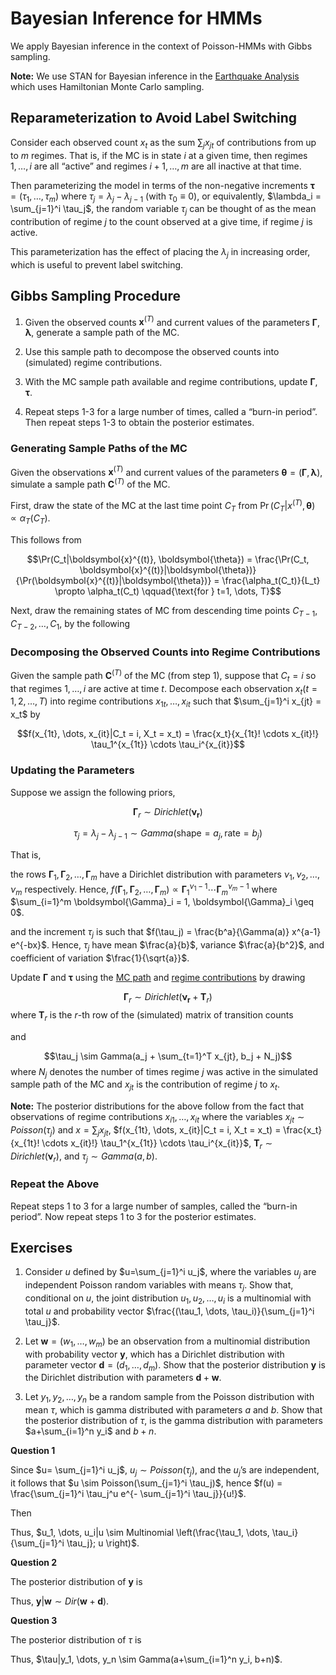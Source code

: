# Bayesian Inference for HMMs {#bayesian}

We apply Bayesian inference in the context of Poisson-HMMs with Gibbs sampling. 

**Note:** We use STAN for Bayesian inference in the [Earthquake Analysis](#eq) which uses Hamiltonian Monte Carlo sampling. 

## Reparameterization to Avoid Label Switching

Consider each observed count $x_t$ as the sum $\sum_j x_{jt}$ of contributions from up to $m$ regimes. That is, if the MC is in state $i$ at a given time, then regimes $1, \dots, i$ are all "active" and regimes $i+1, \dots, m$ are all inactive at that time. 

Then parameterizing the model in terms of the non-negative increments $\boldsymbol{\tau} = (\tau_1, \dots, \tau_m)$ where $\tau_j = \lambda_j - \lambda_{j-1}$ (with $\tau_0 \equiv 0$), or equivalently, $\lambda_i = \sum_{j=1}^i \tau_j$, the random variable $\tau_j$ can be thought of as the mean contribution of regime $j$ to the count observed at a give time, if regime $j$ is active. 

This parameterization has the effect of placing the $\lambda_j$ in increasing order, which is useful to prevent label switching. 


## Gibbs Sampling Procedure

1. Given the observed counts $\boldsymbol{x}^{(T)}$ and current values of the parameters $\boldsymbol{\Gamma}, \boldsymbol{\lambda}$, generate a sample path of the MC.

2. Use this sample path to decompose the observed counts into (simulated) regime contributions.

3. With the MC sample path available and regime contributions, update $\boldsymbol{\Gamma}, \boldsymbol{\tau}$. 

4. Repeat steps 1-3 for a large number of times, called a "burn-in period". Then repeat steps 1-3 to obtain the posterior estimates.


### Generating Sample Paths of the MC {#gen}

Given the observations $\boldsymbol{x}^{(T)}$ and current values of the parameters $\boldsymbol{\theta} = (\boldsymbol{\Gamma}, \boldsymbol{\lambda})$, simulate a sample path $\boldsymbol{C}^{(T)}$ of the MC. 

First, draw the state of the MC at the last time point $C_T$ from $\Pr(C_T|x^{(T)}, \boldsymbol{\theta}) \propto \alpha_T (C_T)$. 

This follows from

$$\Pr(C_t|\boldsymbol{x}^{(t)}, \boldsymbol{\theta}) = \frac{\Pr(C_t, \boldsymbol{x}^{(t)}|\boldsymbol{\theta})}{\Pr(\boldsymbol{x}^{(t)}|\boldsymbol{\theta})} = \frac{\alpha_t(C_t)}{L_t} \propto \alpha_t(C_t) \qquad{\text{for } t=1, \dots, T}$$ 

Next, draw the remaining states of MC from descending time points $C_{T-1}, C_{T-2}, \dots, C_{1}$, by the following 

\begin{align}
\Pr(C_t|\boldsymbol{x}^{(T)}, \boldsymbol{C}_{t+1}^T, \boldsymbol{\theta}) 
& \propto \Pr(C_t|\boldsymbol{x}^{(T)}, \boldsymbol{\theta}) \Pr(\boldsymbol{x}_{t+1}^{(T)}, \boldsymbol{C}_{t+1}^{(T)}|\boldsymbol{x}^{(t)}, C_t, \boldsymbol{\theta}) \\
& \propto \Pr(C_t|\boldsymbol{x}^{(t)}, \boldsymbol{\theta}) \Pr(C_{t+1}|C_t, \boldsymbol{\theta}) \Pr(\boldsymbol{x}_{t+1}^{(T)}, \boldsymbol{C}_{t+2}^{(T)}|\boldsymbol{x}^{(t)}, C_t, C_{t+1}, \boldsymbol{\theta}) \\
& \propto \alpha(C_t) \Pr(C_{t+1}|C_t, \boldsymbol{\theta})
\end{align}


### Decomposing the Observed Counts into Regime Contributions {#decom}

Given the sample path $\boldsymbol{C}^{(T)}$ of the MC (from step 1), suppose that $C_t = i$ so that regimes $1, \dots, i$ are active at time $t$. Decompose each observation $x_t (t=1, 2, \dots, T)$ into regime contributions $x_{1t}, \dots, x_{it}$ such that $\sum_{j=1}^i x_{jt} = x_t$ by 

$$f(x_{1t}, \dots, x_{it}|C_t = i, X_t = x_t) = \frac{x_t}{x_{1t}! \cdots x_{it}!} \tau_1^{x_{1t}} \cdots \tau_i^{x_{it}}$$

### Updating the Parameters

Suppose we assign the following priors,

$$\boldsymbol{\Gamma}_r \sim Dirichlet(\boldsymbol{\nu_r})$$

$$\tau_j = \lambda_j - \lambda_{j-1} \sim Gamma(\text{shape} = a_j, \text{rate} = b_j)$$

That is, 

the rows $\boldsymbol{\Gamma}_1, \boldsymbol{\Gamma}_2, \dots, \boldsymbol{\Gamma}_m$ have a Dirichlet distribution with parameters $\nu_1, \nu_2, \dots, \nu_m$ respectively. Hence, $f(\boldsymbol{\Gamma}_1, \boldsymbol{\Gamma}_2, \dots, \boldsymbol{\Gamma}_m) \propto \boldsymbol{\Gamma}_1^{\nu_1 -1} \cdots \boldsymbol{\Gamma}_m^{\nu_m -1}$ where $\sum_{i=1}^m \boldsymbol{\Gamma}_i = 1, \boldsymbol{\Gamma}_i \geq 0$. 

and the increment $\tau_j$ is such that $f(\tau_j) = \frac{b^a}{\Gamma(a)} x^{a-1} e^{-bx}$. Hence, $\tau_j$ have mean $\frac{a}{b}$, variance $\frac{a}{b^2}$, and coefficient of variation $\frac{1}{\sqrt{a}}$. 

Update $\boldsymbol{\Gamma}$ and $\boldsymbol{\tau}$ using the [MC path](#gen) and [regime contributions](#decom) by drawing 

$$\boldsymbol{\Gamma}_r \sim Dirichlet(\boldsymbol{\nu_r} + \boldsymbol{T}_r)$$ where $\boldsymbol{T}_r$ is the $r$-th row of the (simulated) matrix of transition counts

and 

$$\tau_j \sim Gamma(a_j + \sum_{t=1}^T x_{jt}, b_j + N_j)$$ where $N_j$ denotes the number of times regime $j$ was active in the simulated sample path of the MC and $x_{jt}$ is the contribution of regime $j$ to $x_t$.

**Note:** The posterior distributions for the above follow from the fact that observations of regime contributions $x_{i1}, \dots, x_{it}$ where the variables $x_{jt} \sim Poisson(\tau_j)$ and $x=\sum_j x_{jt}$, $f(x_{1t}, \dots, x_{it}|C_t = i, X_t = x_t) = \frac{x_t}{x_{1t}! \cdots x_{it}!} \tau_1^{x_{1t}} \cdots \tau_i^{x_{it}}$, $\boldsymbol{T}_r \sim Dirichlet(\boldsymbol{\nu}_r)$, and $\tau_j \sim Gamma(a, b)$. 


### Repeat the Above

Repeat steps 1 to 3 for a large number of samples, called the "burn-in period". Now repeat steps 1 to 3 for the posterior estimates. 


## Exercises

1. Consider $u$ defined by $u=\sum_{j=1}^i u_j$, where the variables $u_j$ are independent Poisson random variables with means $\tau_j$. Show that, conditional on $u$, the joint distribution $u_1, u_2, \dots, u_i$ is a multinomial with total $u$ and probability vector $\frac{(\tau_1, \dots, \tau_i)}{\sum_{j=1}^i \tau_j}$. 

2. Let $\boldsymbol{w}=(w_1, \dots, w_m)$ be an observation from a multinomial distribution with probability vector $\boldsymbol{y}$, which has a Dirichlet distribution with parameter vector $\boldsymbol{d} = (d_1, \dots, d_m)$. Show that the posterior distribution $\boldsymbol{y}$ is the Dirichlet distribution with parameters $\boldsymbol{d} + \boldsymbol{w}$.

3. Let $y_1, y_2, \dots, y_n$ be a random sample from the Poisson distribution with mean $\tau$, which is gamma distributed with parameters $a$ and $b$. Show that the posterior distribution of $\tau$, is the gamma distribution with parameters $a+\sum_{i=1}^n y_i$ and $b+n$. 


**Question 1**

Since $u= \sum_{j=1}^i u_j$, $u_j \sim Poisson(\tau_j)$, and the $u_j$'s are independent, it follows that $u \sim Poisson(\sum_{j=1}^i \tau_j)$, hence $f(u) = \frac{\sum_{j=1}^i \tau_j^u e^{- \sum_{j=1}^i \tau_j}}{u!}$. 

Then

\begin{align}
f(u_1, \dots, u_i|u)
&= \frac{f(u_1, \dots, u_i, u)}{f(u)}\\
&= \frac{\left(\frac{\tau_1^{u_1} e^{- \tau_1}}{u_1 !}\right) \cdots \left(\frac{\tau_j^{u_i} e^{- \tau_j}}{u_i !}\right)}{\frac{\sum_{j=1}^i \tau_j^u e^{- \sum_{j=1}^i \tau_j}}{u!}}\\
&= \frac{1}{u_1! \cdots u_i!} \left(\tau_1^{u_1}\right) \cdots \left(\tau_j^{u_i}\right) \left(e^{-\sum_{j=1}^i \tau_j}\right) \left(\frac{u!}{\sum_{j=1}^i \tau_j^u e^{- \sum_{j=1}^i \tau_j}}\right)\\
&= \frac{u!}{u_1! \cdots u_i!} \left( \tau_1^{u_1} \right) \cdots \left( \tau_j^{u_i} \right) \frac{1}{\sum_{j=1}^i \tau_j^{u_1 + \dots + u_i}}\\
&= \frac{u!}{u_1! \cdots u_i!} \left( \frac{\tau_1}{\sum_{j=1}^i \tau_j} \right)^{u_1} \cdots \left( \frac{\tau_j}{\sum_{j=1}^i \tau_j} \right)^{u_i}
\end{align}

Thus, $u_1, \dots, u_i|u \sim Multinomial \left(\frac{\tau_1, \dots, \tau_i}{\sum_{j=1}^i \tau_j}; u \right)$.


**Question 2**

The posterior distribution of $\boldsymbol{y}$ is 

\begin{align}
\Pr(\boldsymbol{y}|\boldsymbol{w}) 
&= \frac{\Pr(\boldsymbol{y}, \boldsymbol{w})}{\Pr(\boldsymbol{w})}\\
&= \frac{\Pr(\boldsymbol{w}|\boldsymbol{y})\Pr(\boldsymbol{y})}{\Pr(\boldsymbol{w})}\\
& \propto \Pr(\boldsymbol{w}|\boldsymbol{y}) \Pr(\boldsymbol{y})\\
& \propto \frac{n!}{w_1! \cdots w_m!} y_1^{w_1} \cdots y_2^{w_2} \cdots y_m^{w_m} \cdot y_1^{d_1 -1} \cdot y_2^{d_2-1} \cdots y_m^{d_m-1}\\
& \propto y_1^{(w_1 + d_1)-1} y_2^{(w_2+d_2)-1} \cdots y_m^{(w_m + d_m)-1}
\end{align}

Thus, $\boldsymbol{y}|\boldsymbol{w} \sim Dir(\boldsymbol{w}+\boldsymbol{d})$. 


**Question 3**

The posterior distribution of $\tau$ is 

\begin{align}
\Pr(\tau|y_1, \dots, y_n)
&= \frac{\Pr(\tau_1, y_1, \dots, y_n)}{\Pr(y_1, \dots, y_n)}\\
&= \frac{\Pr(y_1, \dots, y_n|\tau) \Pr(\tau)}{\Pr(y_1, \dots, y_n)}\\
& \propto \Pr(y_1, \dots, y_n|\tau) \Pr(\tau)\\
&= \prod_{i=1}^n \frac{\tau^{y_i} e^{-\tau}}{y_i !} \frac{b^a}{\Gamma(a)} \tau^{a-1} e^{-b \tau}\\
& \propto \prod_{i=1}^n \tau^{y_i} e^{- \tau} \tau^{a-1} e^{-b \tau}\\
&= \tau^{\sum_{i=1}^n y_i} e^{-n \tau} \tau^{a-1} e^{-b \tau}\\
&= \tau^{a+\sum_{i=1}^n y_i - 1} e^{-(b+n)\tau}
\end{align}

Thus, $\tau|y_1, \dots, y_n \sim Gamma(a+\sum_{i=1}^n y_i, b+n)$. 




